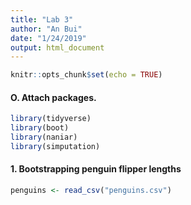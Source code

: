 ```yaml
---
title: "Lab 3"
author: "An Bui"
date: "1/24/2019"
output: html_document
---
```


```r
knitr::opts_chunk$set(echo = TRUE)
```


#### O. Attach packages.
```r
library(tidyverse)
library(boot)
library(naniar)
library(simputation)
```

#### 1. Bootstrapping penguin flipper lengths
```r
penguins <- read_csv("penguins.csv")
```






